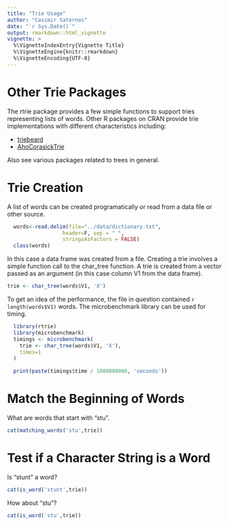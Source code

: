 ```yaml
---
title: "Trie Usage"
author: "Casimir Saternos"
date: "`r Sys.Date()`"
output: rmarkdown::html_vignette
vignette: >
  %\VignetteIndexEntry{Vignette Title}
  %\VignetteEngine{knitr::rmarkdown}
  %\VignetteEncoding{UTF-8}
---
```


# Other Trie Packages
The rtrie package provides a few simple functions to support tries
representing lists of words.  Other R packages on CRAN provide
trie implementations with different characteristics including:

* [triebeard](https://cran.r-project.org/web/packages/triebeard/index.html)
* [AhoCorasickTrie](https://cran.r-project.org/web/packages/AhoCorasickTrie/index.html)

Also see various packages related to trees in general.

# Trie Creation
A list of words can be created programatically or read from a 
data file or other source.  

```r
  words<-read.delim(file="../data/dictionary.txt", 
                  header=F, sep = " ",
                  stringsAsFactors = FALSE)
  class(words)
```

In this case a data frame was created from a file. Creating a trie involves a simple function call to the char_tree function.  A trie is created from a vector passed as an argument 
(in this case column V1 from the data frame).  

```r
trie <- char_tree(words$V1, 'X')
```

To get an idea of the performance, the file in question 
contained `r length(words$V1)` words.  The microbenchmark 
library can be used for timing.

```r
  library(rtrie)
  library(microbenchmark)
  timings <- microbenchmark(
    trie <- char_tree(words$V1, 'X'), 
    times=1
  )
  
  print(paste(timings$time / 1000000000, 'seconds'))
```

# Match the Beginning of Words
What are words that start with "stu".
```r
cat(matching_words('stu',trie))
```

# Test if a Character String is a Word
Is "stunt" a word?
```r
cat(is_word('stunt',trie))
```

How about "stu"?
```r
cat(is_word('stu',trie))
```



